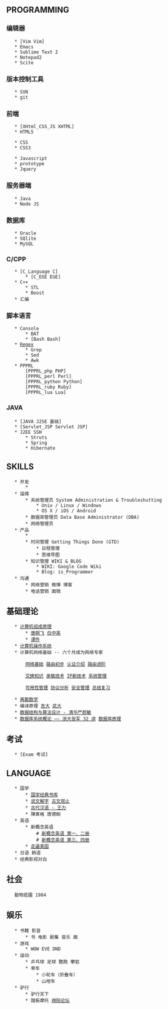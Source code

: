 == PROGRAMMING ==

=== 编辑器 ===

	* [Vim Vim]
	* Emacs
	* Sublime Text 2
	* Notepad2
	* Scite

=== 版本控制工具 ===

	* SVN
	* git

=== 前端 ===

	* [XHtml_CSS_JS XHTML]
	* HTML5
	
	* CSS
	* CSS3
	
	* Javascript
	* prototype
	* Jquery

=== 服务器端 ===

	* Java
	* Node JS

=== 数据库 ===

	* Oracle
	* SQlite
	* MySQL

=== C/CPP ===

	* [C_Language C]
		* [C_EGE EGE]
	* C++
		* STL
		* Boost
	* 汇编

=== 脚本语言 ===

	* Console
		* BAT
		* [Bash Bash]
	* [http://footearthtest.googlecode.com/svn/www/regex/index.html Regex]
		* Grep
		* Sed
		* Awk
	* PPPRL
		[PPPRL_php PHP]
		[PPPRL_perl Perl]
		[PPPRL_python Python]
		[PPPRL_ruby Ruby]
		[PPPRL_lua Lua]

=== JAVA ===

    * [JAVA J2SE 基础]
    * [Servlet_JSP Servlet JSP]
    * J2EE SSH
        * Struts
        * Spring
        * Hibernate

== SKILLS ==

    * 开发
        * {{{Coder -> Programmer -> Developer}}}
    * 运维
        * 系统管理员 System Administration & Troubleshutting
            * Unix / Linux / Windows
            * OS X / iOS / Android
        * 数据库管理员 Data Base Administrator (DBA)
        * 网络管理员
    * 产品
        * {{{UI -> UE -> Product Design (PD) -> PM}}}
        * 时间管理 Getting Things Done (GTD)
            * 日程管理 {{{DoitIM}}}
            * 思维导图 {{{MindPin}}}
        * 知识管理 WIKI & BLOG
            * WIKI: Google Code Wiki
            * Blog: is_Programmer
    * 沟通
        * 网络营销 微博 博客
        * 电话营销 面销

== 基础理论 ==

    * [http://www.youku.com/playlist_show/id_3588779.html 计算机组成原理]
        * [http://docs.google.com/fileview?id=0BwS1282BBrHnZTk0NTQxNGMtZGQ5Zi00OTljLWE1MTQtZDlkZDNjZjAyM2Mx&hl=zh_CN 唐朔飞] [http://docs.google.com/fileview?id=0BwS1282BBrHnYWQ0MWE1NzgtMmE2ZC00YTI1LThiZWUtMGUwYzUwNWI5NDI4&hl=zh_CN 白中英]
        * [http://www.zjtcm.net/wljx/computer/net/index.htm 课件]
    * [http://www.youku.com/playlist_show/id_1003413.html 计算机操作系统]
    * 计算机网络基础 -- 六个月成为网络专家

        [http://www.youku.com/playlist_show/id_1607872.html 网络基础] [http://www.youku.com/playlist_show/id_1608387.html 路由初步] [http://www.youku.com/playlist_show/id_1608464.html 认证介绍] [http://www.youku.com/playlist_show/id_1608478.html 路由进阶]

        [http://www.youku.com/playlist_show/id_1608489.html 交换知识] [http://www.youku.com/playlist_show/id_1608495.html 承载技术] [http://www.youku.com/playlist_show/id_1608499.html IP新技术] [http://www.youku.com/playlist_show/id_1608504.html 系统管理]

        [http://www.youku.com/playlist_show/id_1608510.html 可用性管理] [http://www.youku.com/playlist_show/id_1608513.html 协议分析] [http://www.youku.com/playlist_show/id_1608516.html 安全管理] [http://www.youku.com/playlist_show/id_1608518.html 总结复习]

    * [http://www.youku.com/playlist_show/id_1199658_ascending_1.html 离散数学]
    * 编译原理 [http://www.youku.com/playlist_show/id_2937026_ascending_1.html 吉大] [http://jpkc.whu.edu.cn/jpkc2005/byyl/jxzl/qclx.html 武大]
    * [http://www.youku.com/playlist_show/id_2508358_ascending_0.html 数据结构与算法设计 - 清华严蔚敏]
    * [http://www.youku.com/playlist_show/id_3504938_ascending_0_mode_pic.html 数据库系统概论 —— 浙大张军 32 讲] [http://www.youku.com/playlist_show/id_3068742_ascending_1.html 数据库原理]

== 考试 ==

    * [Exam 考试]

== LANGUAGE == 

    * 国学
        * [http://202.101.244.103/guoxue/ 国学经典书库]
        * [http://www.douban.com/subject/1032967/ 说文解字] [http://www.douban.com/subject/1449421/ 古文观止]
        * [http://www.douban.com/doulist/337975/ 古代汉语 - 王力]
        * 陳寅格 唐德剛 
    * 英语
        * 新概念英语
            # [http://www.youku.com/playlist_show/id_4290949.html 新概念英语 第一、二册]
            # [http://www.youku.com/playlist_show/id_4291250.html 新概念英语 第三、四册]
        * [http://www.youku.com/playlist_show/id_2541052.html 走遍美国]
    * 日语 韩语
    * 经典影视对白

== 社会 ==

    動物莊園 1984

== 娱乐 ==

    * 书籍 影音
        * 书 电影 剧集 音乐 画
    * 游戏
        * WOW EVE DND
    * 运动
        * 乒乓球 足球 酷跑 攀岩
        * 单车
            * 小轮车（折叠车）
            * 山地车
    * 驴行
        * 驴行天下
        * 踏板摩托 [http://bbs.wvwv8.com/ 绵阳论坛]
